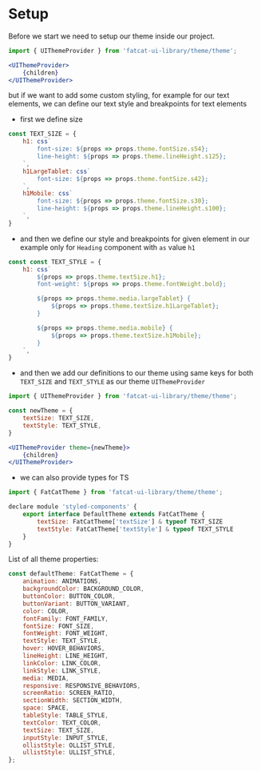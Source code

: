 

<Meta title="Setup/Setup" />

# Setup

Before we start we need to setup our theme inside our project.

```jsx
import { UIThemeProvider } from 'fatcat-ui-library/theme/theme';

<UIThemeProvider>
	{children}
</UIThemeProvider>
```

but if we want to add some custom styling, for example for our text elements,
we can define our text style and breakpoints for text elements

- first we define size

```jsx
const TEXT_SIZE = {
	h1: css`
		font-size: ${props => props.theme.fontSize.s54};
		line-height: ${props => props.theme.lineHeight.s125};
	`,
	h1LargeTablet: css`
		font-size: ${props => props.theme.fontSize.s42};
	`,
	h1Mobile: css`
		font-size: ${props => props.theme.fontSize.s30};
		line-height: ${props => props.theme.lineHeight.s100};
	`,
}
```
- and then we define our style and breakpoints for given element in our example only for `Heading` component with `as` value `h1`

```jsx
const const TEXT_STYLE = {
	h1: css`
		${props => props.theme.textSize.h1};
		font-weight: ${props => props.theme.fontWeight.bold};

		${props => props.theme.media.largeTablet} {
			${props => props.theme.textSize.h1LargeTablet};
		}

		${props => props.theme.media.mobile} {
			${props => props.theme.textSize.h1Mobile};
		}
	`,
}
```

- and then we add our definitions to our theme using same keys for both `TEXT_SIZE` and `TEXT_STYLE` as our theme `UIThemeProvider`

```jsx
import { UIThemeProvider } from 'fatcat-ui-library/theme/theme';

const newTheme = {
	textSize: TEXT_SIZE,
	textStyle: TEXT_STYLE,
}

<UIThemeProvider theme={newTheme}>
	{children}
</UIThemeProvider>
```

- we can also provide types for TS

```jsx
import { FatCatTheme } from 'fatcat-ui-library/theme/theme';

declare module 'styled-components' {
	export interface DefaultTheme extends FatCatTheme {
		textSize: FatCatTheme['textSize'] & typeof TEXT_SIZE
		textStyle: FatCatTheme['textStyle'] & typeof TEXT_STYLE
	}
}
```

List of all theme properties:

```jsx
const defaultTheme: FatCatTheme = {
	animation: ANIMATIONS,
	backgroundColor: BACKGROUND_COLOR,
	buttonColor: BUTTON_COLOR,
	buttonVariant: BUTTON_VARIANT,
	color: COLOR,
	fontFamily: FONT_FAMILY,
	fontSize: FONT_SIZE,
	fontWeight: FONT_WEIGHT,
	textStyle: TEXT_STYLE,
	hover: HOVER_BEHAVIORS,
	lineHeight: LINE_HEIGHT,
	linkColor: LINK_COLOR,
	linkStyle: LINK_STYLE,
	media: MEDIA,
	responsive: RESPONSIVE_BEHAVIORS,
	screenRatio: SCREEN_RATIO,
	sectionWidth: SECTION_WIDTH,
	space: SPACE,
	tableStyle: TABLE_STYLE,
	textColor: TEXT_COLOR,
	textSize: TEXT_SIZE,
	inputStyle: INPUT_STYLE,
	ollistStyle: OLLIST_STYLE,
	ullistStyle: ULLIST_STYLE,
};
```
